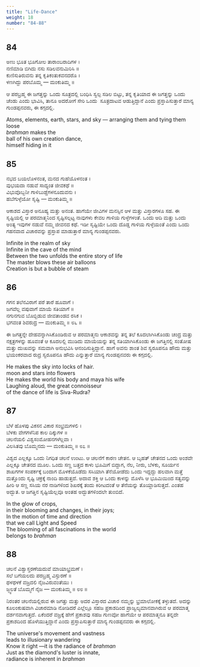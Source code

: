 ```yaml
---
title: "Life-Dance"
weight: 18
number: "84-88"
---
```


## 84

ಅಣು ಭೂತ ಭೂಗೋಲ ತಾರಾಂಬರಾದಿಗಳ ।  
ನಣಿಮಾಡಿ ಬಿಗಿದು ನಸು ಸಡಿಲವನುಮಿರಿಸಿ ॥  
ಕುಣಿಸುತಿರುವನು ತನ್ನ ಕೃತಿಕಂತುಕವನದರೊ ।  
ಳಣಗಿದ್ದು ಪರಬೊಮ್ಮ — ಮಂಕುತಿಮ್ಮ ॥

ಆ ಪರಬ್ರಹ್ಮ ಈ ಜಗತ್ತನ್ನು ಒಂದು ಸೂತ್ರದಲ್ಲಿ ಬಂಧಿಸಿ ಸ್ವಲ್ಪ ಸಡಿಲ ಬಿಟ್ಟು, ತನ್ನ ಕೃತಿಯಾದ ಈ ಜಗತ್ತನ್ನು ಒಂದು ಚೆಂಡು ಎಂದು ಭಾವಿಸಿ, ತಾನೂ ಅದರೋಗೆ ಸೇರಿ ಒಂದು  ಸೂತ್ರದಾಟವ ಆಡುತ್ತಿದ್ದಾನೆ ಎಂದು ಪ್ರಸ್ತಾಪಿಸುತ್ತಾರೆ ಮಾನ್ಯ ಗುಂಡಪ್ಪನವರು, ಈ ಕಗ್ಗದಲ್ಲಿ.

Atoms, elements, earth, stars, and sky — 
arranging them and tying them loose  
_brahman_ makes the  
ball of his own creation dance,  
himself hiding in it

## 85

ನಭದ ಬಯಲೊಳನಂತ, ಮನದ ಗುಹೆಯೊಳನಂತ ।  
ವುಭಯದಾ ನಡುವೆ ಸಾದ್ಯಂತ ಜೀವಕಥೆ ॥  
ವಿಭುವೊಬ್ಬನೀ ಗಾಳಿಬುಡ್ಡೆಗಳನೂದುವನು ।  
ಹಬೆಗುಳ್ಳೆಯೋ ಸೃಷ್ಟಿ — ಮಂಕುತಿಮ್ಮ ॥

ಆಕಾಶದ ವಿಸ್ತಾರ ಅನೂಹ್ಯ ಮತ್ತು ಅನಂತ. ಹಾಗೆಯೇ ಜೀವಿಗಳ ಮನಸ್ಸಿನ ಆಳ ಮತ್ತು ವಿಸ್ತಾರಗಳೂ ಸಹ. ಈ ಸೃಷ್ಟಿಯಲ್ಲಿ ಆ ಪರಮಾತ್ಮನಿಂದ ಸೃಷ್ಟಿಸಲ್ಪಟ್ಟ ನಾವುಗಳು ಕೇವಲ ಗಾಳಿಯ ಗುಳ್ಳೆಗಳಂತೆ. ಒಂದು ಆದಿ ಮತ್ತು ಒಂದು ಅಂತ್ಯ ಇವುಗಳ ನಡುವೆ ನಮ್ಮ ಜೀವನದ ಕಥೆ. ಇಡೀ ಸೃಷ್ಟಿಯೇ ಒಂದು ದೊಡ್ಡ ಗಾಳಿಯ ಗುಳ್ಳೆಯಂತೆ ಎಂದು ಒಂದು ಗಹನವಾದ ವಿಚಾರವನ್ನು ಪ್ರಸ್ತಾಪ ಮಾಡುತ್ತಾರೆ ಮಾನ್ಯ ಗುಂಡಪ್ಪನವರು.

Infinite in the realm of sky  
Infinite in the cave of the mind  
Between the two unfolds the entire story of life  
The master blows these air balloons  
Creation is but a bubble of steam

## 86

ಗಗನ ತಲೆನವಿರಾಗೆ ಪರೆ ತಾರೆ ಹೂವಾಗೆ ।  
ಜಗವೆಲ್ಲ ವಪುವಾಗೆ ಮಾಯೆ ಸತಿಯಾಗೆ ॥  
ನಗುನಗುವ ಬೊಬ್ಬಿಡುವ ಜೀವತಾಂಡವ ರಸಿಕ ।  
ಭಗವಂತ ಶಿವರುದ್ರ — ಮಂಕುತಿಮ್ಮ ॥ ೮೬ ॥

ಈ ಜಗತ್ತನ್ನೇ ದೇಹವನ್ನಾಗಿಸಿಕೊಂಡಿರುವ ಆ ಪರಮಾತ್ಮನು ಆಕಾಶವನ್ನು ತನ್ನ ತಲೆ ಕೂದಲಾಗಿಸಿಕೊಂಡು ಚಂದ್ರ ಮತ್ತು ನಕ್ಷತ್ರಗಳನ್ನು ಹೂವಂತೆ ಆ ಕೂದಲಲ್ಲಿ ಮುಡಿದು ಮಾಯೆಯನ್ನು ತನ್ನ ಸತಿಯಾಗಿಸಿಕೊಂಡು ಈ ಜಗತ್ತಿನಲ್ಲಿ ಸಂತೋಷ ಮತ್ತು ದುಃಖವನ್ನು ಸಮವಾಗಿ ಅನುಭವಿಸಿ ಆನಂದಿಸುತ್ತಿದ್ದಾನೆ. ಹಾಗೆ ಅವನು ಶಾಂತ ಶಿವ ಸ್ವರೂಪನೂ ಹೌದು ಮತ್ತು ಭಯಂಕರವಾದ ರುದ್ರ ಸ್ವರೂಪನೂ ಹೌದು ಎನ್ನುತ್ತಾರೆ ಮಾನ್ಯ ಗುಂಡಪ್ಪನವರು ಈ ಕಗ್ಗದಲ್ಲಿ.

He makes the sky into locks of hair.  
moon and stars into flowers  
He makes the world his body and maya his wife  
Laughing aloud, the great connoisseur  
of the dance of life is Siva-Rudra?

## 87

ಬೆಳೆ ಹೊಳಪು ವಿಕಸನ ವಿಕಾರ ಸಂಭ್ರಮಗಳಲಿ ।  
ಬೆಳಕು ವೇಗಗಳೆನಿಪ ಕಾಲ ದಿಕ್ಕುಗಳ ॥  
ಚಲನೆಯಲಿ ವಿಶ್ವಸಂಮೋಹನಗಳೆಲ್ಲವಾ ।  
ವಿಲಸಿತವು ಬೊಮ್ಮನದು — ಮಂಕುತಿಮ್ಮ ॥ ೮೭ ॥

ವಿಶ್ವದ ಎಲ್ಲಕ್ಕೂ ಒಂದು ನಿಗಧಿತ ಚಲನೆ ಉಂಟು. ಆ ಚಲನೆಗೆ ಕಾರಣ ಚೇತನ. ಆ ಬೃಹತ್ ಚೇತನದ ಒಂದು ಅಂಶವೇ ಎಲ್ಲಕ್ಕೂ ಚೇತನದ ಮೂಲ. ಒಂದು ಸಣ್ಣ ಬತ್ತದ ಕಾಳು ಭೂಮಿಗೆ ಬಿದ್ದಾಗ, ನೆಲ, ನೀರು, ಬೆಳಕು, ಸೂರ್ಯನ ಶಾಖಗಗಳ ಸಂಪರ್ಕಕ್ಕೆ ಬಂದಾಗ ಮೊಳಕೆಯೊಡೆದು ಸಸಿಯಾಗಿ ತೆನೆಯೋಡೆದು ಒಂದು ಇದ್ದದ್ದು ಹಲವಾಗಿ ಮತ್ತೆ ಮತ್ತೊಂದು ಸೃಷ್ಟಿ ಚಕ್ರಕ್ಕೆ ನಾಂದಿ ಹಾಡುತ್ತದೆ. ಅದಾವ ಶಕ್ತಿ ಆ ಒಂದು ಕಾಳನ್ನು ಮೊಳೆಸಿ ಆ ಭೂಮಿಯಿಂದ ಸತ್ವವನ್ನು ಹೀರಿ ಆ ಸಣ್ಣ ಸಸಿಯ ನರ ನಾಡಿಗಳಿಂದ ಶಿಖರಕ್ಕೆ ತಂದು ಕಿರೀಟದಂತೆ ಆ ತೆನೆಯನ್ನು ತೊಯ್ದಾಡಿಸುತ್ತದೆ. ಎಂತಹ ಅದ್ಭುತ. ಆ ಜಗತ್ತಿನ ಸೃಷ್ಟಿಯೆಲ್ಲವೂ ಅಂತಹ ಅದ್ಭುತಗಳಿಂದಲೇ ತುಂಬಿದೆ.

In the glow of crops,  
in their blooming and changes, in their joys;  
In the motion of time and direction  
that we call Light and Speed  
The blooming of all fascinations in the world  
belongs to _brahman_

## 88

ಚಲನೆ ವಿಶ್ವಾಸ್ತರಣೆಯದುವೆ ಮಾಯಾಭ್ರಮಣೆ ।  
ಸಲೆ ಬಗೆಯಲದು ಪರಬ್ರಹ್ಮ ವಿಸ್ಫುರಣೆ ॥  
ಥಳಥಳಕೆ ವಜ್ರದಲಿ ನೈಜವಿರುವಂತೆಯು ।  
ಜ್ಜ್ವಲತೆ ಬೊಮ್ಮಗೆ ನೈಜ — ಮಂಕುತಿಮ್ಮ ॥ ೮೮ ॥

ನಿರಂತರ ಚಲನೆಯಲ್ಲಿರುವ ಈ ಜಗತ್ತು ಮತ್ತು ಅದರ ವಿಸ್ತಾರದ ವಿಚಾರ ನಮ್ಮನ್ನು ಭ್ರಮಾಲೋಕಕ್ಕೆ ತಳ್ಳುತದೆ. ಅದನ್ನು ಕೂಲಂಕುಷವಾಗಿ ವಿಚಾರಮಾಡಿ ನೋಡಿದರೆ ಎಲ್ಲೆಲ್ಲೂ ಸಹಜ ಪ್ರಕಾಶದಿಂದ ಪ್ರಾಜ್ವಲ್ಯಮಾನವಾಗಿರುವ ಆ ಪರಮಾತ್ಮ ದರ್ಶನವಾಗುತ್ತದೆ. ಏಕೆಂದರೆ ವಜ್ರಕ್ಕೆ ಹೇಗೆ ಪ್ರಕಾಶವು ಸಹಜ ಗುಣವೋ ಹಾಗೆಯೇ ಆ ಪರಮಾತ್ಮನೂ ತನ್ನದೇ ಪ್ರಕಾಶದಿಂದ ಹೊಳೆಯುತ್ತಿದ್ದಾನೆ ಎಂದು ಪ್ರಸ್ತಾಪಿಸುತ್ತಾರೆ ಮಾನ್ಯ ಗುಂಡಪ್ಪನವರು ಈ ಕಗ್ಗದಲ್ಲಿ.

The universe's movement and vastness  
leads to illusionary wandering  
Know it right —it is the radiance of _brahman_  
Just as the diamond's luster is innate,  
radiance is inherent in _brahman_
